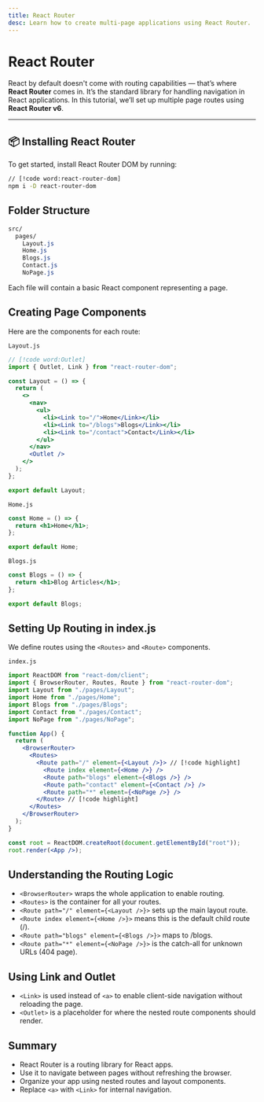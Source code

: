 ```yaml
---
title: React Router
desc: Learn how to create multi-page applications using React Router.
---
```


# React Router

React by default doesn't come with routing capabilities — that’s where **React Router** comes in. It’s the standard library for handling navigation in React applications.
In this tutorial, we’ll set up multiple page routes using **React Router v6**.

---

## 📦 Installing React Router

To get started, install React Router DOM by running:

```bash
// [!code word:react-router-dom]
npm i -D react-router-dom
```

## Folder Structure
```css
src/
  pages/
    Layout.js
    Home.js
    Blogs.js
    Contact.js
    NoPage.js

```
Each file will contain a basic React component representing a page.

## Creating Page Components
Here are the components for each route:

`Layout.js`
```jsx
// [!code word:Outlet]
import { Outlet, Link } from "react-router-dom";

const Layout = () => {
  return (
    <>
      <nav>
        <ul>
          <li><Link to="/">Home</Link></li>
          <li><Link to="/blogs">Blogs</Link></li>
          <li><Link to="/contact">Contact</Link></li>
        </ul>
      </nav>
      <Outlet />
    </>
  );
};

export default Layout;

```

`Home.js`
```jsx
const Home = () => {
  return <h1>Home</h1>;
};

export default Home;
```

`Blogs.js`
```jsx
const Blogs = () => {
  return <h1>Blog Articles</h1>;
};

export default Blogs;
```

## Setting Up Routing in index.js
We define routes using the `<Routes>` and `<Route>` components.

`index.js`
```jsx
import ReactDOM from "react-dom/client";
import { BrowserRouter, Routes, Route } from "react-router-dom";
import Layout from "./pages/Layout";
import Home from "./pages/Home";
import Blogs from "./pages/Blogs";
import Contact from "./pages/Contact";
import NoPage from "./pages/NoPage";

function App() {
  return (
    <BrowserRouter>
      <Routes>
        <Route path="/" element={<Layout />}> // [!code highlight]
          <Route index element={<Home />} />
          <Route path="blogs" element={<Blogs />} />
          <Route path="contact" element={<Contact />} />
          <Route path="*" element={<NoPage />} />
        </Route> // [!code highlight]
      </Routes>
    </BrowserRouter>
  );
}

const root = ReactDOM.createRoot(document.getElementById("root"));
root.render(<App />);
```

## Understanding the Routing Logic
- `<BrowserRouter>` wraps the whole application to enable routing.
- `<Routes>` is the container for all your routes.
- `<Route path="/" element={<Layout />}>` sets up the main layout route.
- `<Route index element={<Home />}>` means this is the default child route (/).
- `<Route path="blogs" element={<Blogs />}>` maps to /blogs.
- `<Route path="*" element={<NoPage />}>` is the catch-all for unknown URLs (404 page).

## Using Link and Outlet
- `<Link>` is used instead of `<a>` to enable client-side navigation without reloading the page.
- `<Outlet>` is a placeholder for where the nested route components should render.

## Summary
- React Router is a routing library for React apps.
- Use it to navigate between pages without refreshing the browser.
- Organize your app using nested routes and layout components.
- Replace `<a>` with `<Link>` for internal navigation.